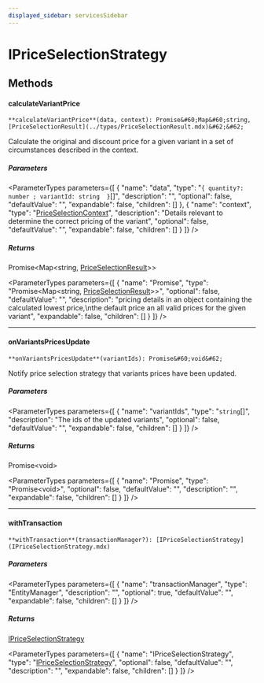 ```yaml
---
displayed_sidebar: servicesSidebar
---
```



# IPriceSelectionStrategy

## Methods

#### calculateVariantPrice

`**calculateVariantPrice**(data, context): Promise&#60;Map&#60;string, [PriceSelectionResult](../types/PriceSelectionResult.mdx)&#62;&#62;`

Calculate the original and discount price for a given variant in a set of
circumstances described in the context.

##### Parameters

<ParameterTypes parameters={[
  {
    "name": "data",
    "type": "``{ quantity?: number ; variantId: string  }``[]",
    "description": "",
    "optional": false,
    "defaultValue": "",
    "expandable": false,
    "children": []
  },
  {
    "name": "context",
    "type": "[PriceSelectionContext](../types/PriceSelectionContext.mdx)",
    "description": "Details relevant to determine the correct pricing of the variant",
    "optional": false,
    "defaultValue": "",
    "expandable": false,
    "children": []
  }
]} />

##### Returns

Promise&#60;Map&#60;string, [PriceSelectionResult](../types/PriceSelectionResult.mdx)&#62;&#62;

<ParameterTypes parameters={[
  {
    "name": "Promise",
    "type": "Promise&#60;Map&#60;string, [PriceSelectionResult](../types/PriceSelectionResult.mdx)&#62;&#62;",
    "optional": false,
    "defaultValue": "",
    "description": "pricing details in an object containing the calculated lowest price,\nthe default price an all valid prices for the given variant",
    "expandable": false,
    "children": []
  }
]} />

___

#### onVariantsPricesUpdate

`**onVariantsPricesUpdate**(variantIds): Promise&#60;void&#62;`

Notify price selection strategy that variants prices have been updated.

##### Parameters

<ParameterTypes parameters={[
  {
    "name": "variantIds",
    "type": "`string`[]",
    "description": "The ids of the updated variants",
    "optional": false,
    "defaultValue": "",
    "expandable": false,
    "children": []
  }
]} />

##### Returns

Promise&#60;void&#62;

<ParameterTypes parameters={[
  {
    "name": "Promise",
    "type": "Promise&#60;void&#62;",
    "optional": false,
    "defaultValue": "",
    "description": "",
    "expandable": false,
    "children": []
  }
]} />

___

#### withTransaction

`**withTransaction**(transactionManager?): [IPriceSelectionStrategy](IPriceSelectionStrategy.mdx)`

##### Parameters

<ParameterTypes parameters={[
  {
    "name": "transactionManager",
    "type": "EntityManager",
    "description": "",
    "optional": true,
    "defaultValue": "",
    "expandable": false,
    "children": []
  }
]} />

##### Returns

[IPriceSelectionStrategy](IPriceSelectionStrategy.mdx)

<ParameterTypes parameters={[
  {
    "name": "IPriceSelectionStrategy",
    "type": "[IPriceSelectionStrategy](IPriceSelectionStrategy.mdx)",
    "optional": false,
    "defaultValue": "",
    "description": "",
    "expandable": false,
    "children": []
  }
]} />
